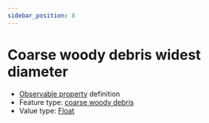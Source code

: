 ```yaml
---
sidebar_position: 8
---
```



# Coarse woody debris widest diameter

- [Observable property](/viewers/dawe-vocabs?uri=https://linked.data.gov.au/def/test/dawe-cv/ee4d10cb-4245-496c-a72c-0696e2014f90) definition
- Feature type: [coarse woody debris](http://linked.data.gov.au/def/tern-cv/c001183f-c6b5-4162-8de9-0c7ed0eb3bfe)
- Value type: [Float](https://w3id.org/tern/ontologies/tern/Float)


<Example protocolModule="coarse-woody-debris" observableProperty="https://linked.data.gov.au/def/test/dawe-cv/ee4d10cb-4245-496c-a72c-0696e2014f90" />
